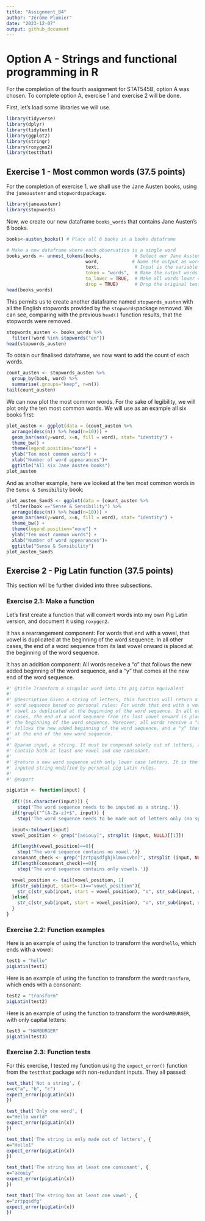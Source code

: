 ```yaml
---
title: "Assignment_B4"
author: "Jérôme Plumier"
date: "2023-12-07"
output: github_document
---
```


# Option A - Strings and functional programming in R

For the completion of the fourth assignment for STAT545B, option A was chosen.
To complete option A, exercise 1 and exercise 2 will be done. 

First, let's load some libraries we will use.

```r
library(tidyverse)
library(dplyr)
library(tidytext)
library(ggplot2)
library(stringr)
library(roxygen2)
library(testthat)
```

## Exercise 1 - Most common words (37.5 points)

For the completion of exercise 1, we shall use the Jane Austen books, using the
`janeaustenr` and `stopwords`package.

```r
library(janeaustenr)
library(stopwords)
```

Now, we create our new dataframe `books_words` that contains Jane Austen's
6 books.

```r
books<-austen_books() # Place all 6 books in a books dataframe

# Make a new dataframe where each observation is a single word
books_words <- unnest_tokens(books,            # Select our Jane Austen book dataframe
                             word,            # Name the output as words
                             text,             # Input is the variable named text
                             token = "words",  # Name the output words
                             to_lower = TRUE,  # Make all words lower case
                             drop = TRUE)      # Drop the original text variable
head(books_words)
```

This permits us to create another dataframe named `stopwords_austen` with all
the English stopwords provided by the `stopwords`package removed. 
We can see, comparing with the previous `head()` function results, 
that the stopwords were removed.

```r
stopwords_austen <- books_words %>%
  filter(!word %in% stopwords("en"))
head(stopwords_austen)
```

To obtain our finalised dataframe, we now want to add the count of each words.

```r
count_austen <- stopwords_austen %>%
  group_by(book, word) %>%
  summarise(.groups="keep", n=n()) 
tail(count_austen)
```

We can now plot the most common words. For the sake of legibility, we will plot 
only the ten most common words. We will use as an example all six books first:

```r
plot_austen <- ggplot(data = (count_austen %>%
  arrange(desc(n)) %>% head(n=10))) +
  geom_bar(aes(y=word, x=n, fill = word), stat= "identity") +
  theme_bw() +
  theme(legend.position="none") +
  ylab("Ten most common words") +
  xlab("Number of word appearances")+
  ggtitle("All six Jane Austen books")
plot_austen
```

And as another example, here we looked at the ten most common words in the 
`Sense & Sensibility` book:

```r
plot_austen_SandS <- ggplot(data = (count_austen %>%
  filter(book =="Sense & Sensibility") %>%
  arrange(desc(n)) %>% head(n=10))) +
  geom_bar(aes(y=word, x=n, fill = word), stat= "identity") +
  theme_bw() +
  theme(legend.position="none") +
  ylab("Ten most common words") +
  xlab("Number of word appearances")+
  ggtitle("Sense & Sensibility")
plot_austen_SandS
```

## Exercise 2 - Pig Latin function (37.5 points)

This section will be further divided into three subsections.

### Exercise 2.1: Make a function

Let's first create a function that will convert words into my own Pig Latin 
version, and document it using `roxygen2`. 

It has a rearrangement component:
For words that end with a vowel, that vowel is duplicated at the beginning of 
the word sequence. In all other cases, the end of a word sequence from its 
last vowel onward is placed at the beginning of the word sequence.

It has an addition component:
All words receive a "o" that follows the new added beginning of the word 
sequence, and a "y" that comes at the new end of the word sequence.

```R

#' @title Transform a singular word into its pig Latin equivalent
#' 
#' @description Given a string of letters, this function will return a pig Latin
#' word sequence based on personal rules: For words that end with a vowel, that
#' vowel is duplicated at the beginning of the word sequence. In all other 
#' cases, the end of a word sequence from its last vowel onward is placed at
#' the beginning of the word sequence. Moreover, all words receive a "o" that
#' follows the new added beginning of the word sequence, and a "y" that comes
#' at the end of the new word sequence.
#' 
#' @param input, a string. It must be composed solely out of letters, and
#' contain both at least one vowel and one consonant.
#' 
#' @return a new word sequence with only lower case letters. It is the 
#' inputed string modified by personal pig Latin rules.
#' 
#' @export

pigLatin <- function(input) {
  
  if(!(is.character(input))) {
    stop('The word sequence needs to be inputed as a string.')}
  if(!grepl("^[A-Za-z]+$", input)) {
    stop('The word sequence needs to be made out of letters only (no space).')}

  input<-tolower(input)
  vowel_position <- grep("[aeiouy]", strsplit (input, NULL)[[1]])

  if(length(vowel_position)==0){
    stop('The word sequence contains no vowel.')}
  consonant_check <- grep("[zrtpqsdfghjklmwxcvbn]", strsplit (input, NULL)[[1]])
  if(length(consonant_check)==0){
    stop('The word sequence contains only vowels.')}

  vowel_position <- tail(vowel_position, 1)
  if(str_sub(input, start=-1)=="vowel_position"){
    str_c(str_sub(input, start = vowel_position), "o", str_sub(input, start = 1L, end = 1L), "y") 
  }else{
    str_c(str_sub(input, start = vowel_position), "o", str_sub(input, start = 1L, end = vowel_position-1), "y")
  }
}
```

### Exercise 2.2: Function examples

Here is an example of using the function to transform the word`hello`, which
ends with a vowel:

```R
test1 = "hello"
pigLatin(test1)
```

Here is an example of using the function to transform the word`transform`, which
ends with a consonant:

```R
test2 = "transform"
pigLatin(test2)
```

Here is an example of using the function to transform the word`HAMBURGER`, with 
only capital letters:

```R
test3 = "HAMBURGER"
pigLatin(test3)
```

### Exercise 2.3: Function tests

For this exercise, I tested my function using the `expect_error()` function 
from the `testthat` package with non-redundant inputs. They all passed:

```R
test_that('Not a string', {
x=c("a", "b", "c")
expect_error(pigLatin(x))
})
```

```R
test_that('Only one word', {
x="Hello world"
expect_error(pigLatin(x))
})
```

```R
test_that('The string is only made out of letters', {
x="Hello1"
expect_error(pigLatin(x))
})
```

```R
test_that('The string has at least one consonant', {
x="aeouiy"
expect_error(pigLatin(x))
})
```

```R
test_that('The string has at least one vowel', {
x="zrtpqsdfg"
expect_error(pigLatin(x))
})
```
